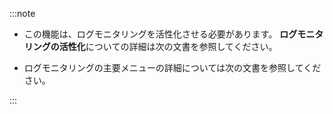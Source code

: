 :::note

<ul>

<Xclude product='nms'>

<li><p>

この機能は、ログモニタリングを活性化させる必要があります。 <b>ログモニタリングの活性化</b>についての詳細は<Link to={props.link} target='_blank'>次の文書</Link>を参照してください。

</p></li>

</Xclude>

<li><p>

ログモニタリングの主要メニューの詳細については<Link to='../log/learn-main-menu' target='_blank'>次の文書</Link>を参照してください。

</p></li>

</ul>

:::
